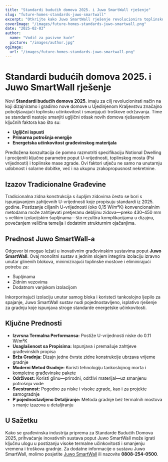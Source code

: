 ```yaml
---
title: "Standardi budućih domova 2025. i Juwo SmartWall rješenje"
slug: "future-homes-standards-juwo-smartwall"
excerpt: "Otkrijte kako Juwo SmartWall rješenje revolucionira toplinsku učinkovitost i građevinske standarde za buduće domove."
coverImage: "/images/future-homes-standards-juwo-smartwall.png"
date: "2025-02-03"
author:
  name: "Vodič za pasivne kuće"
  picture: "/images/author.jpg"
ogImage:
  url: "/images/future-homes-standards-juwo-smartwall.png"
---
```


# Standardi budućih domova 2025. i Juwo SmartWall rješenje

Novi **Standardi budućih domova 2025.** imaju za cilj revolucionirati način na koji dizajniramo i gradimo nove domove u Ujedinjenom Kraljevstvu značajno poboljšavajući toplinsku učinkovitost i smanjujući troškove održavanja. Time se standardi nastoje smanjiti ugljični otisak novih domova rješavanjem ključnih faktora kao što su:

- **Ugljični ispusti**
- **Primarna potrošnja energije**
- **Energetska učinkovitost građevinskog materijala**

Predložena konzultacija će pomno razmotriti specifikaciju Notional Dwelling i procijeniti ključne parametre poput U-vrijednosti, toplinskog mosta (Psi vrijednosti) i toplinske mase zgrade. Ovi faktori utječu ne samo na unutarnju udobnost i solarne dobitke, već i na ukupnu zrakopropusnost nekretnine.

## Izazov Tradicionalne Građevine

Tradicionalna zidna konstrukcija s šupljim zidovima često se bori s ispunjavanjem zahtjevnih U-vrijednosti koje propisuju standardi iz 2025. godine. Postizanje ciljanih U-vrijednosti (oko 0,15 W/m²K) konvencionalnim metodama može zahtijevati pretjeranu debljinu zidova—preko 430–450 mm s velikim izolacijskim šupljinama—što rezultira komplikacijama u dizajnu, povećanjem veličina temelja i dodatnim strukturnim ojačanjima.

## Prednost Juwo SmartWall-a

Odgovor bi mogao ležati u inovativnim građevinskim sustavima poput **Juwo SmartWall**. Ovaj monolitni sustav s jednim slojem integrira izolaciju izravno unutar glinenih blokova, minimizirajući toplinske mostove i eliminirajući potrebu za:

- Šupljinama
- Zidnim vezovima
- Dodatnom vanjskom izolacijom

Inkorporirajući izolaciju unutar samog bloka i koristeći tankoslojno ljepilo za spajanje, Juwo SmartWall sustav nudi pojednostavljeno, isplativo rješenje za gradnju koje ispunjava stroge standarde energetske učinkovitosti.

## Ključne Prednosti

- **Izvrsna Termalna Performansa:** Postiže U-vrijednosti niske do 0.11 W/m²K
- **Usaglašenost sa Propisima:** Ispunjava i premašuje zahtjeve građevinskih propisa
- **Brža Gradnja:** Dizajn jedne čvrste zidne konstrukcije ubrzava vrijeme gradnje
- **Moderni Metod Gradnje:** Koristi tehnologiju tankoslojnog morta i kompletne građevinske pakete
- **Održivost:** Koristi glinu—prirodni, održivi materijal—uz smanjenu potrošnju vode
- **Svestranost:** Pogodno za niske i visoke zgrade, kao i za projekte samogradnje
- **P pojednostavljeno Detaljiranje:** Metoda gradnje bez termalnih mostova s manje izazova u detaljiranju

## U Sažetku

Kako se građevinska industrija priprema za Standarde Budućih Domova 2025, prihvaćanje inovativnih sustava poput Juwo SmartWall može igrati ključnu ulogu u postizanju visoke termalne učinkovitosti i smanjenju vremena i troškova gradnje. Za dodatne informacije o sustavu Juwo SmartWall, molimo posjetite [Juwo SmartWall](http://www.Juwo-SmartWall.co.uk) ili nazovite **0808-254-0500**.